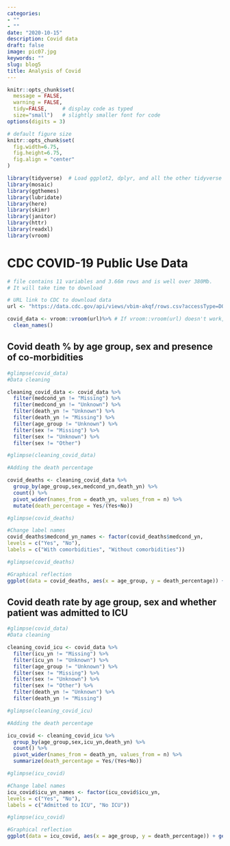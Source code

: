 ```yaml
---
categories:
- ""
- ""
date: "2020-10-15"
description: Covid data
draft: false
image: pic07.jpg
keywords: ""
slug: blog5
title: Analysis of Covid
---
```

```r
knitr::opts_chunk$set(
  message = FALSE, 
  warning = FALSE, 
  tidy=FALSE,     # display code as typed
  size="small")   # slightly smaller font for code
options(digits = 3)

# default figure size
knitr::opts_chunk$set(
  fig.width=6.75, 
  fig.height=6.75,
  fig.align = "center"
)
```


```r
library(tidyverse)  # Load ggplot2, dplyr, and all the other tidyverse packages
library(mosaic)
library(ggthemes)
library(lubridate)
library(here)
library(skimr)
library(janitor)
library(httr)
library(readxl)
library(vroom)
```


# CDC COVID-19 Public Use Data


```r
# file contains 11 variables and 3.66m rows and is well over 380Mb. 
# It will take time to download

# URL link to CDC to download data
url <- "https://data.cdc.gov/api/views/vbim-akqf/rows.csv?accessType=DOWNLOAD"

covid_data <- vroom::vroom(url)%>% # If vroom::vroom(url) doesn't work, use read_csv(url)
  clean_names()


```


## Covid death % by age group, sex and presence of co-morbidities

```r

#glimpse(covid_data)
#Data cleaning

cleaning_covid_data <- covid_data %>% 
  filter(medcond_yn != "Missing") %>% 
  filter(medcond_yn != "Unknown") %>% 
  filter(death_yn != "Unknown") %>% 
  filter(death_yn != "Missing") %>%
  filter(age_group != "Unknown") %>% 
  filter(sex != "Missing") %>% 
  filter(sex != "Unknown") %>% 
  filter(sex != "Other")

#glimpse(cleaning_covid_data)

#Adding the death percentage

covid_deaths <- cleaning_covid_data %>% 
  group_by(age_group,sex,medcond_yn,death_yn) %>% 
  count() %>% 
  pivot_wider(names_from = death_yn, values_from = n) %>%
  mutate(death_percentage = Yes/(Yes+No))

#glimpse(covid_deaths)

```

```r
#Change label names
covid_deaths$medcond_yn_names <- factor(covid_deaths$medcond_yn,
levels = c("Yes", "No"),
labels = c("With comorbidities", "Without comorbidities"))

#glimpse(covid_deaths)

#Graphical reflection
ggplot(data = covid_deaths, aes(x = age_group, y = death_percentage)) + geom_col(fill = "#6b7ca4", show.legend = FALSE) +  geom_text(aes(label = round(death_percentage*100, 1), hjust = 0.6)) + labs(title = "Covid death % by age group, sex and presence of co-morbidities", caption = "Source:CDC") + theme_bw() + theme(axis.title.x = element_blank(), axis.title.y = element_blank()) + scale_y_continuous(labels = scales::percent) + coord_flip() + facet_grid(medcond_yn_names ~ sex)


```

## Covid death rate by age group, sex and whether patient was admitted to ICU

```r

#glimpse(covid_data)
#Data cleaning

cleaning_covid_icu <- covid_data %>% 
  filter(icu_yn != "Missing") %>% 
  filter(icu_yn != "Unknown") %>%
  filter(age_group != "Unknown") %>% 
  filter(sex != "Missing") %>% 
  filter(sex != "Unknown") %>% 
  filter(sex != "Other") %>% 
  filter(death_yn != "Unknown") %>% 
  filter(death_yn != "Missing")

#glimpse(cleaning_covid_icu)

#Adding the death percentage

icu_covid <- cleaning_covid_icu %>% 
  group_by(age_group,sex,icu_yn,death_yn) %>% 
  count() %>% 
  pivot_wider(names_from = death_yn, values_from = n) %>% 
  summarize(death_percentage = Yes/(Yes+No))

#glimpse(icu_covid)
```

```r
#Change label names
icu_covid$icu_yn_names <- factor(icu_covid$icu_yn,
levels = c("Yes", "No"),
labels = c("Admitted to ICU", "No ICU"))

#glimpse(icu_covid)

#Graphical reflection
ggplot(data = icu_covid, aes(x = age_group, y = death_percentage)) + geom_col(fill = "#fe9481", show.legend = FALSE) + geom_text(aes(label = round(death_percentage*100, 1), hjust = 0.6)) + labs(title = "Covid death % by age group, sex and whether patient was admitted to ICU", caption = "Source:CDC") + theme_bw() + theme(axis.title.x = element_blank(), axis.title.y = element_blank()) + scale_y_continuous(labels = scales::percent) + coord_flip() + facet_grid(icu_yn_names ~ sex)
```




